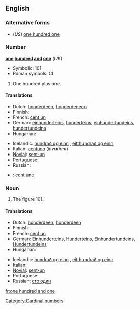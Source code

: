 ==English==

===Alternative forms===
* (''US'') [[one hundred one]]

===Number===
'''[[one]] [[hundred]] [[and]] [[one]]''' (''UK'')

* Symbolic: 101<br>
* Roman symbols: CI

# One hundred plus one.

====Translations====
{{trans-top|one hundred plus one}}
* Dutch: [[honderdeen]], [[honderdeneen]]
* Finnish: {{t+|fi|satayksi}}
* French: [[cent un]] {{m}}
* German: [[einhunderteins]], [[hunderteins]], [[einhundertundeins]], [[hundertundeins]]
* Hungarian: {{t+|hu|százegy}}
{{trans-mid}}
* Icelandic: [[hundrað og einn]] {{m}}, [[eitthundrað og einn]] {{m}}
* Italian: [[centuno]] (''invariant'')
* [[Novial]]: [[sent-un]]
* Portuguese: {{t|pt|cento e um}}
* Russian: {{t|ru|сто один|tr=sto odín|sc=Cyrl}}
{{trans-bottom}}

{{checktrans-top}}
* {{ttbc|French}}: [[cent une]] {{f}}
{{checktrans-mid}}
{{checktrans-bottom}}

===Noun===
{{en-noun|sg=[[one]] [[hundred]] [[and]] [[one]]|-}}

# The figure 101.

====Translations====
{{trans-top|figure 101}}
* Dutch: [[honderdeen]], [[honderdeen]]
* Finnish: {{t+|fi|satayksi}}
* French: [[cent un]] {{m}}
* German: [[Einhunderteins]], [[Hunderteins]], [[Einhundertundeins]], [[Hundertundeins]]
* Hungarian: {{t+|hu|százegy}}
{{trans-mid}}
* Icelandic: [[hundrað og einn]] {{m}}, [[eitthundrað og einn]] {{m}}
* Italian: {{t-|it|centuno}}
* [[Novial]]: [[sent-un]]
* Portuguese: {{t|pt|cento e um}}
* Russian: [[сто один]]
{{trans-bottom}}

[[Category:Cardinal numbers]]

[[fr:one hundred and one]]